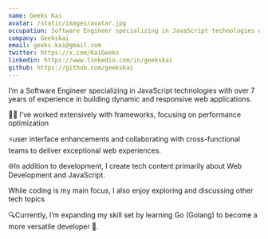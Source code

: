```yaml
---
name: Geeks Kai
avatar: /static/images/avatar.jpg
occupation: Software Engineer specializing in JavaScript technologies with over 7 years of experience in building dynamic and responsive web applications.
company: Geekskai
email: geeks.kai@gmail.com
twitter: https://x.com/KaiGeeks
linkedin: https://www.linkedin.com/in/geekskai
github: https://github.com/geekskai
---
```

I’m a Software Engineer specializing in JavaScript technologies with over 7 years of experience in building dynamic and responsive web applications.

👨‍💻 I’ve worked extensively with frameworks, focusing on performance optimization
 
⚡user interface enhancements and collaborating with cross-functional teams to deliver exceptional web experiences.

🌐In addition to development, I create tech content primarily about Web Development and JavaScript.

While coding is my main focus, I also enjoy exploring and discussing other tech topics 

🔍Currently, I’m expanding my skill set by learning Go (Golang) to become a more versatile developer 🚀.